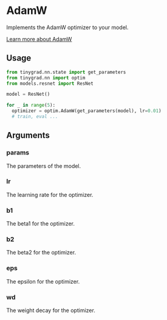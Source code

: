 # AdamW

Implements the AdamW optimizer to your model.

[Learn more about AdamW](https://towardsdatascience.com/why-adamw-matters-736223f31b5d?gi=40688c454bc3)

## Usage
```python copy
from tinygrad.nn.state import get_parameters
from tinygrad.nn import optim
from models.resnet import ResNet

model = ResNet()

for _ in range(5):
  optimizer = optim.AdamW(get_parameters(model), lr=0.01)
  # train, eval ...
```


## Arguments 

### params

The parameters of the model.

### lr

The learning rate for the optimizer.

### b1

The beta1 for the optimizer.

### b2

The beta2 for the optimizer.

### eps

The epsilon for the optimizer.

### wd

The weight decay for the optimizer.